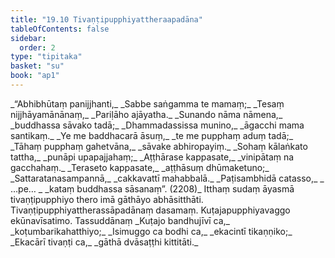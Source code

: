```yaml
---
title: "19.10 Tivaṇṭipupphiyattheraapadāna"
tableOfContents: false
sidebar:
  order: 2
type: "tipitaka"
basket: "su"
book: "ap1"
---
```



<DynamicBreadcrumb />

<Division number="57" book="ap1">

<Paragraph number="2655" type="verses" book="ap1">
_“Abhibhūtaṃ panijjhanti,_  
_Sabbe saṅgamma te mamaṃ;_  
_Tesaṃ nijjhāyamānānaṃ,_  
_Pariḷāho ajāyatha._  

</Paragraph>

</Division>
<Division number="58" book="ap1">

<Paragraph number="2656" type="verses" book="ap1">
_Sunando nāma nāmena,_  
_buddhassa sāvako tadā;_  
_Dhammadassissa munino,_  
_āgacchi mama santikaṃ._  

</Paragraph>

</Division>
<Division number="59" book="ap1">

<Paragraph number="2657" type="verses" book="ap1">
_Ye me baddhacarā āsuṃ,_  
_te me pupphaṃ aduṃ tadā;_  
_Tāhaṃ pupphaṃ gahetvāna,_  
_sāvake abhiropayiṃ._  

</Paragraph>

</Division>
<Division number="60" book="ap1">

<Paragraph number="2658" type="verses" book="ap1">
_Sohaṃ kālaṅkato tattha,_  
_punāpi upapajjahaṃ;_  
_Aṭṭhārase kappasate,_  
_vinipātaṃ na gacchahaṃ._  

</Paragraph>

</Division>
<Division number="61" book="ap1">

<Paragraph number="2659" type="verses" book="ap1">
_Teraseto kappasate,_  
_aṭṭhāsuṃ dhūmaketuno;_  
_Sattaratanasampannā,_  
_cakkavattī mahabbalā._  

</Paragraph>

</Division>
<Division number="62" book="ap1">

<Paragraph number="2660" type="verses" book="ap1">
_Paṭisambhidā catasso,_  
_ …pe… _  
_kataṃ buddhassa sāsanaṃ”. (2208)_  

</Paragraph>

<Paragraph number="2661" book="ap1">
Itthaṃ sudaṃ āyasmā tivaṇṭipupphiyo thero imā gāthāyo abhāsitthāti.

</Paragraph>
</Division>

<Paragraph number="2662" type="center" book="ap1">
Tivaṇṭipupphiyattherassāpadānaṃ dasamaṃ.



</Paragraph>

<Paragraph number="2663" type="center" book="ap1">
Kuṭajapupphiyavaggo ekūnavīsatimo.



</Paragraph>

<Paragraph number="2664" type="center" book="ap1">
Tassuddānaṃ


</Paragraph>

<Paragraph number="2665" type="verses" book="ap1">
_Kuṭajo bandhujīvī ca,_  
_koṭumbarikahatthiyo;_  
_Isimuggo ca bodhi ca,_  
_ekacintī tikaṇṇiko;_  
_Ekacārī tivaṇṭi ca,_  
_gāthā dvāsaṭṭhi kittitāti._
</Paragraph>